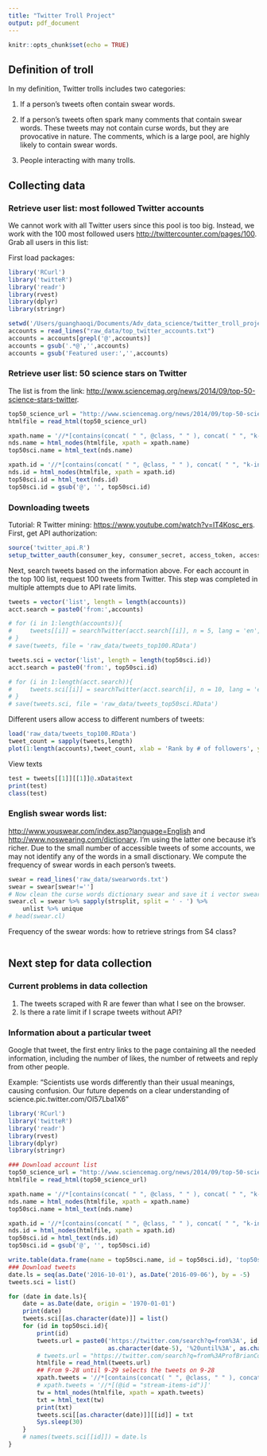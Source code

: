 ```yaml
---
title: "Twitter Troll Project"
output: pdf_document
---
```


```r
knitr::opts_chunk$set(echo = TRUE)
```

## Definition of troll
In my definition, Twitter trolls includes two categories:

(1) If a person's tweets often contain swear words. 

(2) If a person's tweets often spark many comments that contain swear words. These tweets may not contain curse words, but they are provocative in nature. The comments, which is a large pool, are highly likely to contain swear words.

(3) People interacting with many trolls.

## Collecting data
### Retrieve user list: most followed Twitter accounts
We cannot work with all Twitter users since this pool is too big. Instead, we work with the 100 most followed users <http://twittercounter.com/pages/100>.
Grab all users in this list:

First load packages:
```r
library('RCurl')
library('twitteR')
library('readr')
library(rvest)
library(dplyr)
library(stringr)
```

```r
setwd('/Users/guanghaoqi/Documents/Adv_data_science/twitter_troll_project')
accounts = read_lines("raw_data/top_twitter_accounts.txt")
accounts = accounts[grepl('@',accounts)]
accounts = gsub('.*@','',accounts)
accounts = gsub('Featured user:','',accounts)
```

### Retrieve user list: 50 science stars on Twitter
The list is from the link:
<http://www.sciencemag.org/news/2014/09/top-50-science-stars-twitter>.
```r
top50_science_url = "http://www.sciencemag.org/news/2014/09/top-50-science-stars-twitter"
htmlfile = read_html(top50_science_url)

xpath.name = '//*[contains(concat( " ", @class, " " ), concat( " ", "k-index", " " )) and (((count(preceding-sibling::*) + 1) = 31) and parent::*)]//strong'
nds.name = html_nodes(htmlfile, xpath = xpath.name)
top50sci.name = html_text(nds.name)

xpath.id = '//*[contains(concat( " ", @class, " " ), concat( " ", "k-index", " " )) and (((count(preceding-sibling::*) + 1) = 31) and parent::*)]//a'
nds.id = html_nodes(htmlfile, xpath = xpath.id)
top50sci.id = html_text(nds.id)
top50sci.id = gsub('@', '', top50sci.id)
```

### Downloading tweets
Tutorial: R Twitter mining:
<https://www.youtube.com/watch?v=lT4Kosc_ers>.
First, get API authorization:
```r
source('twitter_api.R')
setup_twitter_oauth(consumer_key, consumer_secret, access_token, access_secret)
```

Next, search tweets based on the information above. For each account in the top 100 list, request 100 tweets from Twitter. This step was completed in multiple attempts due to API rate limits. 
```r
tweets = vector('list', length = length(accounts))
acct.search = paste0('from:',accounts)

# for (i in 1:length(accounts)){
#     tweets[[i]] = searchTwitter(acct.search[[i]], n = 5, lang = 'en', since = '2016-07-01', until = '2016-07-15')
# }
# save(tweets, file = 'raw_data/tweets_top100.RData')
```

```r
tweets.sci = vector('list', length = length(top50sci.id))
acct.search = paste0('from:', top50sci.id)

# for (i in 1:length(acct.search)){
#     tweets.sci[[i]] = searchTwitter(acct.search[i], n = 10, lang = 'en', since='2016-07-01', until='2016-07-05')
# }
# save(tweets.sci, file = 'raw_data/tweets_top50sci.RData')
```

Different users allow access to different numbers of tweets:
```r
load('raw_data/tweets_top100.RData')
tweet_count = sapply(tweets,length)
plot(1:length(accounts),tweet_count, xlab = 'Rank by # of followers', ylab = '# of tweets accessible')
```
View texts
```r
test = tweets[[1]][[1]]@.xData$text
print(test)
class(test)
```

### English swear words list:

<http://www.youswear.com/index.asp?language=English> and <http://www.noswearing.com/dictionary>. I'm using the latter one because it's richer. Due to the small number of accessible tweets of some accounts, we may not identify any of the words in a small disctionary. We compute the frequency of swear words in each person's tweets.
```r
swear = read_lines('raw_data/swearwords.txt')
swear = swear[swear!='']
# Now clean the curse words dictionary swear and save it i vector swear.cl
swear.cl = swear %>% sapply(strsplit, split = ' - ') %>%
    unlist %>% unique
# head(swear.cl)
```

Frequency of the swear words:
how to retrieve strings from S4 class?
```r

```

## Next step for data collection

### Current problems in data collection
1. The tweets scraped with R are fewer than what I see on the browser.
2. Is there a rate limit if I scrape tweets without API?

### Information about a particular tweet
Google that tweet, the first entry links to the page containing all the needed information, including the number of likes, the number of retweets and reply from other people.

Example: "Scientists use words differently than their usual meanings, causing confusion. Our future depends on a clear understanding of science.pic.twitter.com/Ol57Lba1X6"

```r
library('RCurl')
library('twitteR')
library('readr')
library(rvest)
library(dplyr)
library(stringr)

### Download account list
top50_science_url = "http://www.sciencemag.org/news/2014/09/top-50-science-stars-twitter"
htmlfile = read_html(top50_science_url)

xpath.name = '//*[contains(concat( " ", @class, " " ), concat( " ", "k-index", " " )) and (((count(preceding-sibling::*) + 1) = 31) and parent::*)]//strong'
nds.name = html_nodes(htmlfile, xpath = xpath.name)
top50sci.name = html_text(nds.name)

xpath.id = '//*[contains(concat( " ", @class, " " ), concat( " ", "k-index", " " )) and (((count(preceding-sibling::*) + 1) = 31) and parent::*)]//a'
nds.id = html_nodes(htmlfile, xpath = xpath.id)
top50sci.id = html_text(nds.id)
top50sci.id = gsub('@', '', top50sci.id)

write.table(data.frame(name = top50sci.name, id = top50sci.id), 'top50sci_twitter.txt')
### Download tweets
date.ls = seq(as.Date('2016-10-01'), as.Date('2016-09-06'), by = -5)
tweets.sci = list()

for (date in date.ls){
    date = as.Date(date, origin = '1970-01-01')
    print(date)
    tweets.sci[[as.character(date)]] = list()
    for (id in top50sci.id){
        print(id)
        tweets.url = paste0('https://twitter.com/search?q=from%3A', id, '%20since%3A', 
                            as.character(date-5), '%20until%3A', as.character(date), '&src=typd&lang=en')
        # tweets.url = "https://twitter.com/search?q=from%3AProfBrianCox%20since%3A2016-10-01%20until%3A2016-10-03&src=typd&lang=en"
        htmlfile = read_html(tweets.url)
        ## From 9-28 until 9-29 selects the tweets on 9-28
        xpath.tweets = '//*[contains(concat( " ", @class, " " ), concat( " ", "tweet-text", " " ))]'
        # xpath.tweets = '//*[(@id = "stream-items-id")]'
        tw = html_nodes(htmlfile, xpath = xpath.tweets)
        txt = html_text(tw)
        print(txt)
        tweets.sci[[as.character(date)]][[id]] = txt
        Sys.sleep(30)
    }
    # names(tweets.sci[[id]]) = date.ls
}
```


<!-- 2. Retrieve user information -->
<!-- ```{r,userinfo} -->
<!-- swift.info = lookupUsers('taylorswift13') -->
<!-- ``` -->
